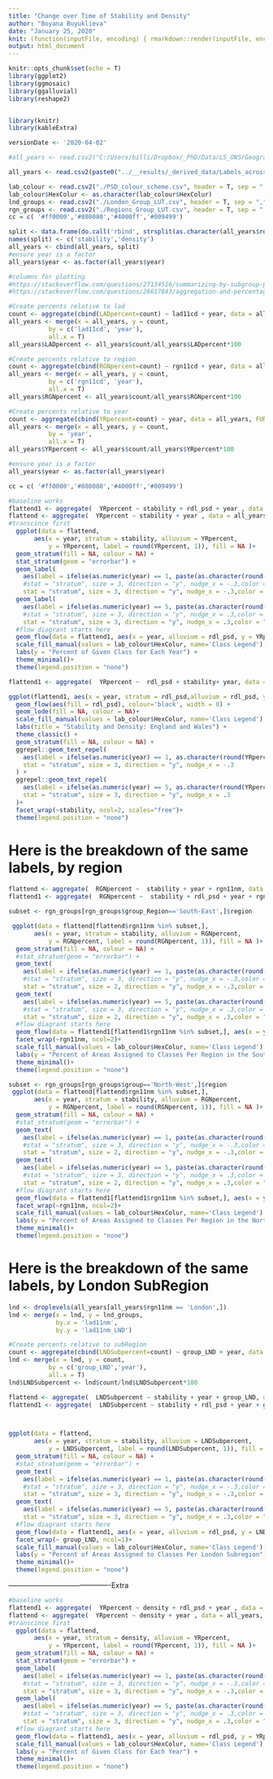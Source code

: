 ```yaml
---
title: "Change over Time of Stability and Density"
author: "Boyana Buyuklieva"
date: "January 25, 2020"
knit: (function(inputFile, encoding) { rmarkdown::render(inputFile, encoding = encoding, output_file = paste0(substr(inputFile,1,nchar(inputFile)-4),Sys.Date(),'.html')) })
output: html_document
---
```


```r
knitr::opts_chunk$set(echo = T)
library(ggplot2)
library(ggmosaic)
library(ggalluvial)
library(reshape2)


library(knitr)
library(kableExtra)
```


```r
versionDate <- '2020-04-02'
```


```r
#all_years <- read.csv2("C:/Users/billi/Dropbox/_PhD/Data/LS_ONS/Geographic LS Lookups/Historic Attributes/_Final_20200126/_code/labels_across_all_years.csv", header = T, sep = ",", fileEncoding = "UTF-8-BOM")

all_years <- read.csv2(paste0("../__results/_derived_data/Labels_across_all_years_",versionDate,".csv"), header = T, sep = ",", fileEncoding = "UTF-8-BOM")

lab_colour <- read.csv2("./PSD_colour_scheme.csv", header = T, sep = ",", fileEncoding = "UTF-8-BOM")
lab_colour$HexColur <- as.character(lab_colour$HexColur)
lnd_groups <- read.csv2("./London_Group_LUT.csv", header = T, sep = ",", fileEncoding = "UTF-8-BOM")
rgn_groups <- read.csv2("./Regions_Group_LUT.csv", header = T, sep = ",", fileEncoding = "UTF-8-BOM")
cc = c( '#ff0000','#808080','#4000ff','#009499')
```


```r
split <- data.frame(do.call('rbind', strsplit(as.character(all_years$rdl_psd),'*',fixed=TRUE)))
names(split) <- c('stability','density')
all_years <- cbind(all_years, split)
#ensure year is a factor
all_years$year <- as.factor(all_years$year)
```

```r
#columns for plotting
#https://stackoverflow.com/questions/27134516/summarizing-by-subgroup-percentage-in-r
#https://stackoverflow.com/questions/26617843/aggregation-and-percentage-calculation-by-groups
```


```r
#Create percents relative to lad
count <- aggregate(cbind(LADpercent=count) ~ lad11cd + year, data = all_years, FUN = sum)
all_years <- merge(x = all_years, y = count,
           by = c('lad11cd', 'year'),
           all.x = T) 
all_years$LADpercent <- all_years$count/all_years$LADpercent*100

#Create percents relative to region
count <- aggregate(cbind(RGNpercent=count) ~ rgn11cd + year, data = all_years, FUN = sum)
all_years <- merge(x = all_years, y = count,
           by = c('rgn11cd', 'year'),
           all.x = T) 
all_years$RGNpercent <- all_years$count/all_years$RGNpercent*100

#Create percents relative to year
count <- aggregate(cbind(YRpercent=count) ~ year, data = all_years, FUN = sum)
all_years <- merge(x = all_years, y = count,
           by = 'year',
           all.x = T) 
all_years$YRpercent <- all_years$count/all_years$YRpercent*100

#ensure year is a factor
all_years$year <- as.factor(all_years$year)
```


```r
cc = c( '#ff0000','#808080','#4000ff','#009499')

#baseline works
flattend1 <- aggregate(  YRpercent ~ stability + rdl_psd + year , data = all_years, FUN = sum)
flattend <- aggregate(  YRpercent ~ stability + year , data = all_years, FUN = sum)
#transcince first
  ggplot(data = flattend,
       aes(x = year, stratum = stability, alluvium = YRpercent,
           y = YRpercent, label = round(YRpercent, 1)), fill = NA )+
  geom_stratum(fill = NA, colour = NA) +
  stat_stratum(geom = "errorbar") +
  geom_label(
    aes(label = ifelse(as.numeric(year) == 1, paste(as.character(round(YRpercent,1)),'%'), NA)),
    #stat = "stratum", size = 3, direction = "y", nudge_x = -.3,color = "white", fill= rep(cc,5)) +
    stat = "stratum", size = 3, direction = "y", nudge_x = -.3,color = "black") +
  geom_label(
    aes(label = ifelse(as.numeric(year) == 5, paste(as.character(round(YRpercent,1)),'%'),NA)), 
    #stat = "stratum", size = 3, direction = "y", nudge_x = .3,color = "white",  fill= rep(cc,5))+
    stat = "stratum", size = 3, direction = "y", nudge_x = .3,color = "black") +
  #flow diagrant starts here
  geom_flow(data = flattend1, aes(x = year, alluvium = rdl_psd, y = YRpercent, fill = rdl_psd), colour='white', width = 0)+
  scale_fill_manual(values = lab_colour$HexColur, name='Class Legend') +
  labs(y = "Percent of Given Class for Each Year") +
  theme_minimal()+
  theme(legend.position = "none")
```



```r
flattend1 <- aggregate(  YRpercent ~  rdl_psd + stability+ year, data = all_years, FUN = sum)

ggplot(flattend1, aes(x = year, stratum = rdl_psd,alluvium = rdl_psd, y = YRpercent)) +
  geom_flow(aes(fill = rdl_psd), colour='black', width = 0) +
  geom_lode(fill = NA, colour = NA)+ 
  scale_fill_manual(values = lab_colour$HexColur, name='Class Legend') +
  labs(title = "Stability and Density: England and Wales") +
  theme_classic() +
  geom_stratum(fill = NA, colour = NA) +
  ggrepel::geom_text_repel(
    aes(label = ifelse(as.numeric(year) == 1, as.character(round(YRpercent,1)), NA)),
    stat = "stratum", size = 3, direction = "y", nudge_x = -.3
  ) +
  ggrepel::geom_text_repel(
    aes(label = ifelse(as.numeric(year) == 5, as.character(round(YRpercent,1)), NA)),
    stat = "stratum", size = 3, direction = "y", nudge_x = .3
  )+
  facet_wrap(~stability, ncol=2, scales="free")+ 
  theme(legend.position = "none")
```


# Here is the breakdown of the same labels, by region       
```r
flattend <- aggregate(  RGNpercent ~  stability + year + rgn11nm, data = all_years, FUN = sum)
flattend1 <- aggregate(  RGNpercent ~  stability + rdl_psd + year + rgn11nm, data = all_years, FUN = sum)

subset <- rgn_groups[rgn_groups$group_Region=='South-East',]$region

 ggplot(data = flattend[flattend$rgn11nm %in% subset,],
       aes(x = year, stratum = stability, alluvium = RGNpercent,
           y = RGNpercent, label = round(RGNpercent, 1)), fill = NA )+
  geom_stratum(fill = NA, colour = NA) +
  #stat_stratum(geom = "errorbar") +
  geom_text(
    aes(label = ifelse(as.numeric(year) == 1, paste(as.character(round(RGNpercent,1)),'%'), NA)),
    #stat = "stratum", size = 3, direction = "y", nudge_x = -.3,color = "white", fill= rep(cc,5)) +
    stat = "stratum", size = 2, direction = "y", nudge_x = -.3,color = "black") +
  geom_text(
    aes(label = ifelse(as.numeric(year) == 5, paste(as.character(round(RGNpercent,1)),'%'),NA)), 
    #stat = "stratum", size = 3, direction = "y", nudge_x = .3,color = "white",  fill= rep(cc,5))+
    stat = "stratum", size = 2, direction = "y", nudge_x = .3,color = "black") +
  #flow diagrant starts here
  geom_flow(data = flattend1[flattend1$rgn11nm %in% subset,], aes(x = year, alluvium = rdl_psd, y = RGNpercent, fill = rdl_psd), colour='white', width = 0)+
  facet_wrap(~rgn11nm, ncol=2)+ 
  scale_fill_manual(values = lab_colour$HexColur, name='Class Legend') +
  labs(y = "Percent of Areas Assigned to Classes Per Region in the South-East") +
  theme_minimal()+
  theme(legend.position = "none")

```

```r
subset <- rgn_groups[rgn_groups$group=='North-West',]$region
 ggplot(data = flattend[flattend$rgn11nm %in% subset,],
       aes(x = year, stratum = stability, alluvium = RGNpercent,
           y = RGNpercent, label = round(RGNpercent, 1)), fill = NA )+
  geom_stratum(fill = NA, colour = NA) +
  #stat_stratum(geom = "errorbar") +
  geom_text(
    aes(label = ifelse(as.numeric(year) == 1, paste(as.character(round(RGNpercent,1)),'%'), NA)),
    #stat = "stratum", size = 3, direction = "y", nudge_x = -.3,color = "white", fill= rep(cc,5)) +
    stat = "stratum", size = 2, direction = "y", nudge_x = -.3,color = "black") +
  geom_text(
    aes(label = ifelse(as.numeric(year) == 5, paste(as.character(round(RGNpercent,1)),'%'),NA)), 
    #stat = "stratum", size = 3, direction = "y", nudge_x = .3,color = "white",  fill= rep(cc,5))+
    stat = "stratum", size = 2, direction = "y", nudge_x = .3,color = "black") +
  #flow diagrant starts here
  geom_flow(data = flattend1[flattend1$rgn11nm %in% subset,], aes(x = year, alluvium = rdl_psd, y = RGNpercent, fill = rdl_psd), colour='white', width = 0)+
  facet_wrap(~rgn11nm, ncol=2)+ 
  scale_fill_manual(values = lab_colour$HexColur, name='Class Legend') +
  labs(y = "Percent of Areas Assigned to Classes Per Region in the North-West") +
  theme_minimal()+
  theme(legend.position = "none")

```


# Here is the breakdown of the same labels, by London SubRegion     

```r
lnd <- droplevels(all_years[all_years$rgn11nm == 'London',])
lnd <- merge(x = lnd, y = lnd_groups,
             by.x = 'lad11nm',
             by.y = 'lad11nm_LND')

#Create percents relative to subRegion
count <- aggregate(cbind(LNDSubpercent=count) ~ group_LND + year, data = lnd, FUN = sum)
lnd <- merge(x = lnd, y = count,
           by = c('group_LND','year'),
           all.x = T) 
lnd$LNDSubpercent <- lnd$count/lnd$LNDSubpercent*100
```

```r
flattend <- aggregate(  LNDSubpercent ~ stability + year + group_LND, data = lnd, FUN = sum)
flattend1 <- aggregate(  LNDSubpercent ~ stability + rdl_psd + year + group_LND, data = lnd, FUN = sum)



ggplot(data = flattend,
       aes(x = year, stratum = stability, alluvium = LNDSubpercent,
           y = LNDSubpercent, label = round(LNDSubpercent, 1)), fill = NA )+
  geom_stratum(fill = NA, colour = NA) +
  #stat_stratum(geom = "errorbar") +
  geom_text(
    aes(label = ifelse(as.numeric(year) == 1, paste(as.character(round(LNDSubpercent,1)),'%'), NA)),
    #stat = "stratum", size = 3, direction = "y", nudge_x = -.3,color = "white", fill= rep(cc,5)) +
    stat = "stratum", size = 3, direction = "y", nudge_x = -.3,color = "black") +
  geom_text(
    aes(label = ifelse(as.numeric(year) == 5, paste(as.character(round(LNDSubpercent,1)),'%'),NA)), 
    stat = "stratum", size = 3, direction = "y", nudge_x = .3,color = "black") +
  #flow diagrant starts here
  geom_flow(data = flattend1, aes(x = year, alluvium = rdl_psd, y = LNDSubpercent, fill = rdl_psd), colour='white', width = 0)+
  facet_wrap(~ group_LND, ncol=1)+ 
  scale_fill_manual(values = lab_colour$HexColur, name='Class Legend') +
  labs(y = "Percent of Areas Assigned to Classes Per London Subregion") +
  theme_minimal()+
  theme(legend.position = "none")


```


-------------------------------------------Extra

```r
#baseline works
flattend1 <- aggregate(  YRpercent ~ density + rdl_psd + year , data = all_years, FUN = sum)
flattend <- aggregate(  YRpercent ~ density + year , data = all_years, FUN = sum)
#transcince first
  ggplot(data = flattend,
       aes(x = year, stratum = density, alluvium = YRpercent,
           y = YRpercent, label = round(YRpercent, 1)), fill = NA )+
  geom_stratum(fill = NA, colour = NA) +
  stat_stratum(geom = "errorbar") +
  geom_label(
    aes(label = ifelse(as.numeric(year) == 1, paste(as.character(round(YRpercent,1)),'%'), NA)),
    #stat = "stratum", size = 3, direction = "y", nudge_x = -.3,color = "white", fill= rep(cc,5)) +
    stat = "stratum", size = 3, direction = "y", nudge_x = -.3,color = "black") +
  geom_label(
    aes(label = ifelse(as.numeric(year) == 5, paste(as.character(round(YRpercent,1)),'%'),NA)), 
    #stat = "stratum", size = 3, direction = "y", nudge_x = .3,color = "white",  fill= rep(cc,5))+
    stat = "stratum", size = 3, direction = "y", nudge_x = .3,color = "black") +
  #flow diagrant starts here
  geom_flow(data = flattend1, aes(x = year, alluvium = rdl_psd, y = YRpercent, fill = rdl_psd), colour='white', width = 0)+
  scale_fill_manual(values = lab_colour$HexColur, name='Class Legend') +
  labs(y = "Percent of Given Class for Each Year") +
  theme_minimal()+
  theme(legend.position = "none")
```

